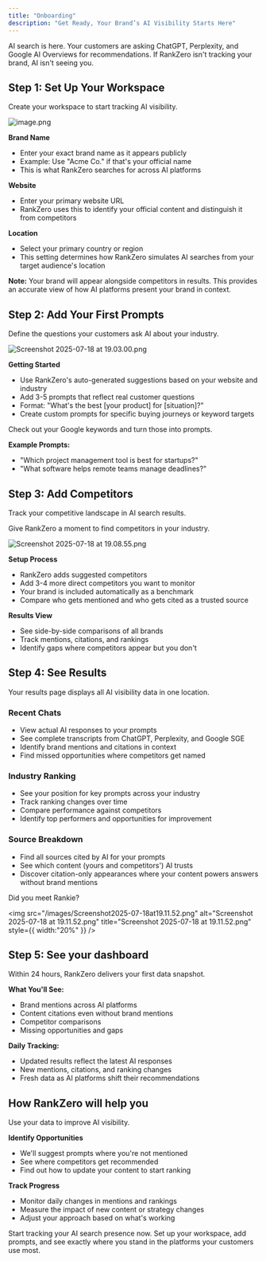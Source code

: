 ```yaml
---
title: "Onboarding"
description: "Get Ready, Your Brand’s AI Visibility Starts Here"
---
```


AI search is here. Your customers are asking ChatGPT, Perplexity, and Google AI Overviews for recommendations. If RankZero isn't tracking your brand, AI isn't seeing you.

## Step 1: Set Up Your Workspace

Create your workspace to start tracking AI visibility.

![image.png](/images/image.png)

**Brand Name**

- Enter your exact brand name as it appears publicly
- Example: Use "Acme Co." if that's your official name
- This is what RankZero searches for across AI platforms

**Website**

- Enter your primary website URL
- RankZero uses this to identify your official content and distinguish it from competitors

**Location**

- Select your primary country or region
- This setting determines how RankZero simulates AI searches from your target audience's location

**Note:** Your brand will appear alongside competitors in results. This provides an accurate view of how AI platforms present your brand in context.

## Step 2: Add Your First Prompts

Define the questions your customers ask AI about your industry.

![Screenshot 2025-07-18 at 19.03.00.png](/images/Screenshot2025-07-18at19.03.00.png)

**Getting Started**

- Use RankZero's auto-generated suggestions based on your website and industry
- Add 3-5 prompts that reflect real customer questions
- Format: "What's the best [your product] for [situation]?"
- Create custom prompts for specific buying journeys or keyword targets

<Tip>
  Check out your Google keywords and turn those into prompts.
</Tip>

**Example Prompts:**

- "Which project management tool is best for startups?"
- "What software helps remote teams manage deadlines?"

## Step 3: Add Competitors

Track your competitive landscape in AI search results.

<Info>
  Give RankZero a moment to find competitors in your industry.
</Info>

![Screenshot 2025-07-18 at 19.08.55.png](/images/Screenshot2025-07-18at19.08.55.png)

**Setup Process**

- RankZero adds suggested competitors
- Add 3-4 more direct competitors you want to monitor
- Your brand is included automatically as a benchmark
- Compare who gets mentioned and who gets cited as a trusted source

**Results View**

- See side-by-side comparisons of all brands
- Track mentions, citations, and rankings
- Identify gaps where competitors appear but you don't

## Step 4: See Results

Your results page displays all AI visibility data in one location.

### Recent Chats

- View actual AI responses to your prompts
- See complete transcripts from ChatGPT, Perplexity, and Google SGE
- Identify brand mentions and citations in context
- Find missed opportunities where competitors get named

### Industry Ranking

- See your position for key prompts across your industry
- Track ranking changes over time
- Compare performance against competitors
- Identify top performers and opportunities for improvement

### Source Breakdown

- Find all sources cited by AI for your prompts
- See which content (yours and competitors') AI trusts
- Discover citation-only appearances where your content powers answers without brand mentions

<Check>
  Did you meet Rankie?

  <img
    src="/images/Screenshot2025-07-18at19.11.52.png"
    alt="Screenshot 2025-07-18 at 19.11.52.png"
    title="Screenshot 2025-07-18 at 19.11.52.png"
    style={{ width:"20%" }}
  />
</Check>

## Step 5: See your dashboard

Within 24 hours, RankZero delivers your first data snapshot.

**What You'll See:**

- Brand mentions across AI platforms
- Content citations even without brand mentions
- Competitor comparisons
- Missing opportunities and gaps

**Daily Tracking:**

- Updated results reflect the latest AI responses
- New mentions, citations, and ranking changes
- Fresh data as AI platforms shift their recommendations

## How RankZero will help you

Use your data to improve AI visibility.

**Identify Opportunities**

- We'll suggest prompts where you're not mentioned
- See where competitors get recommended
- Find out how to update your content to start ranking

**Track Progress**

- Monitor daily changes in mentions and rankings
- Measure the impact of new content or strategy changes
- Adjust your approach based on what's working

Start tracking your AI search presence now. Set up your workspace, add prompts, and see exactly where you stand in the platforms your customers use most.